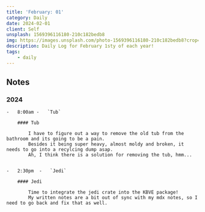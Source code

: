 ```yaml
---
title: 'February: 01'
category: Daily
date: 2024-02-01
client: Self
unsplash: 1569396116180-210c182bedb8
img: https://images.unsplash.com/photo-1569396116180-210c182bedb8?crop=entropy&cs=srgb&fm=jpg&ixid=MnwzNjM5Nzd8MHwxfHJhbmRvbXx8fHx8fHx8fDE2ODE3NDg2ODY&ixlib=rb-4.0.3&q=85
description: Daily Log for February 1sty of each year!
tags:
    - daily
---
```


## Notes



### 2024

    -   8:00am -   `Tub`

        #### Tub

            I have to figure out a way to remove the old tub from the bathroom and its going to be a pain.
            Besides it being super heavy, almost moldy and broken, it needs to go into a recylcing dump asap.
            Ah, I think there is a solution for removing the tub, hmm...
               

    -   2:30pm  -   `Jedi`

        #### Jedi
        
            Time to integrate the jedi crate into the KBVE package!
            My written notes are a bit out of sync with my mdx notes, so I need to go back and fix that as well.
            